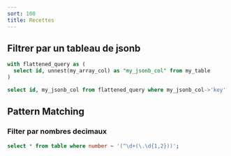 ```yaml
---
sort: 100
title: Recettes
---
```


## Filtrer par un tableau de jsonb

```sql
with flattened_query as (
  select id, unnest(my_array_col) as "my_jsonb_col" from my_table
)

select id, my_jsonb_col from flattened_query where my_jsonb_col->'key' = 'my value';
```

## Pattern Matching

### Filter par nombres decimaux

```sql
select * from table where number ~ '(^\d+(\.\d{1,2}))';
```

